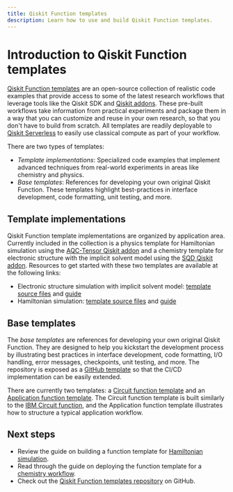 ```yaml
---
title: Qiskit Function templates
description: Learn how to use and build Qiskit Function templates.
---
```



# Introduction to Qiskit Function templates

[Qiskit Function templates](https://github.com/qiskit-community/qiskit-function-templates) are an open-source collection of realistic code examples that provide access to some of the latest research workflows that leverage tools like the Qiskit SDK and [Qiskit addons](/docs/guides/addons). These pre-built workflows take information from practical experiments and package them in a way that you can customize and reuse in your own research, so that you don't have to build from scratch. All templates are readily deployable to [Qiskit Serverless](/docs/guides/serverless) to easily use classical compute as part of your workflow.

There are two types of templates:

- *Template implementations*: Specialized code examples that implement advanced techniques from real-world experiments in areas like chemistry and physics.
- *Base templates*: References for developing your own original Qiskit Function. These templates highlight best-practices in interface development, code formatting, unit testing, and more.

## Template implementations

Qiskit Function template implementations are organized by application area. Currently included in the collection is a physics template for Hamiltonian simulation using the [AQC-Tensor Qiskit addon](/docs/guides/qiskit-addons-aqc) and a chemistry template for electronic structure with the implicit solvent model using the [SQD Qiskit addon](/docs/guides/qiskit-addons-sqd).
Resources to get started with these two templates are available at the following links:

- Electronic structure simulation with implicit solvent model: [template source files](https://github.com/qiskit-community/qiskit-function-templates/tree/main/chemistry/sqd_pcm) and [guide](/docs/guides/function-template-chemistry-workflow)
- Hamiltonian simulation: [template source files](https://github.com/qiskit-community/qiskit-function-templates/tree/main/physics/hamiltonian_simulation) and [guide](/docs/guides/function-template-hamiltonian-simulation)


## Base templates

The *base templates* are references for developing your own original Qiskit Function. They are designed to help you kickstart the development process by illustrating best practices in interface development, code formatting, I/O handling, error messages, checkpoints, unit testing, and more. The repository is exposed as a [GitHub template](https://docs.github.com/en/repositories/creating-and-managing-repositories/creating-a-template-repository) so that the CI/CD implementation can be easily extended.

There are currently two templates: a [Circuit function template](https://github.com/qiskit-community/qiskit-function-templates/blob/main/base_templates/circuit_function_template.py) and an [Application function template](https://github.com/qiskit-community/qiskit-function-templates/blob/main/base_templates/application_function_template.py). The Circuit function template is built similarly to the [IBM Circuit function](/docs/guides/ibm-circuit-function), and the Application function template illustrates how to structure a typical application workflow.


## Next steps

<Admonition type="info" title="Recommendations">

- Review the guide on building a function template for [Hamiltonian simulation](/docs/guides/function-template-hamiltonian-simulation).
- Read through the guide on deploying the function template for a [chemistry workflow](/docs/guides/function-template-chemistry-workflow).
- Check out the [Qiskit Function templates repository](https://github.com/qiskit-community/qiskit-function-templates) on GitHub.

</Admonition>
